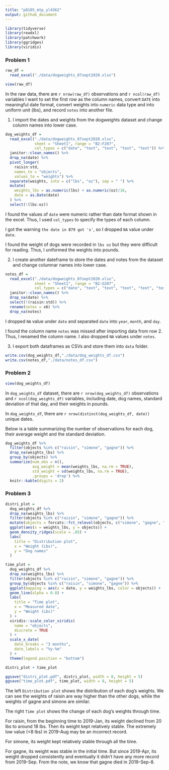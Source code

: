 ```yaml
---
title: "p8105_mtp_yl4362"
output: github_document
---
```


```r
library(tidyverse)
library(readxl)
library(patchwork)
library(ggridges)
library(viridis)
```

### Problem 1

```r
raw_df = 
  read_excel("./data/dogweights_07sept2020.xlsx")

view(raw_df)
```

In the raw data, there are `r nrow(raw_df)` observations and `r ncol(raw_df)` variables I want to set the first row as the column names, convert `DATE` into meaningful date format, convert weights into `numeric` data type and into uniform unit (lbs), and record `notes` into another file.

1) I import the dates and weights from the dogweights dataset and change column names into lower case.

```r
dog_weights_df = 
  read_excel("./data/dogweights_07sept2020.xlsx",
             sheet = "Sheet1", range = "B2:F207",
             col_types = c("date", "text", "text", "text", "text")) %>%
  janitor::clean_names() %>%
  drop_na(date) %>%
  pivot_longer(
    raisin:std,
    names_to = "objects",
    values_to = "weights") %>%
  separate(weights, into = c("lbs", "oz"), sep = " ") %>%
  mutate(
    weights_lbs = as.numeric(lbs) + as.numeric(oz)/16,
    date = as.Date(date)
  ) %>%
  select(!(lbs:oz))
```

I found the values of `date` were numeric rather than date format shown in the excel. Thus, I used `col_types` to specify the types of each column.

I got the warning `the date in B79 got 's'`, so I dropped `NA` value under `date`.

I found the weight of dogs were recorded in `lbs oz` but they were difficult for reading. Thus, I uniformed the weights into pounds.

2) I create another dateframe to store the dates and notes from the dataset and change columnar names into lower case.

```r
notes_df = 
  read_excel("./data/dogweights_07sept2020.xlsx",
             sheet = "Sheet1", range = "B2:G207",
             col_types = c("date", "text", "text", "text", "text", "text")) %>%
  janitor::clean_names() %>%
  drop_na(date) %>%
  select(!(raisin:std)) %>%
  rename(notes = x6) %>%
  drop_na(notes)
```

I dropped `NA` value under `date` and separated `date` into `year`, `month`, and `day`.

I found the column name `notes` was missed after importing data from row 2. Thus, I renamed the column name. I also dropped `NA` values under `notes`.

3) I export both dataframes as CSVs and store them into `data` folder.

```r
write.csv(dog_weights_df,"./data/dog_weights_df.csv")
write.csv(notes_df,"./data/notes_df.csv")
```


### Problem 2

```r
view(dog_weights_df)
```

In `dog_weights_df` dataset, there are `r nrow(dog_weights_df)` observations and `r ncol(dog_weights_df)` variables, including date, dog names, standard deviation of that day, and their weights in pounds.

In `dog_weights_df`, there are `r nrow(distinct(dog_weights_df, date))` unique dates.

Below is a table summarizing the number of observations for each dog, their average weight and the standard deviation. 
```r
dog_weights_df %>%
  filter(objects %in% c("raisin", "simone", "gagne")) %>%
  drop_na(weights_lbs) %>%
  group_by(objects) %>%
  summarize(num_obs = n(),
            avg_weight = mean(weights_lbs, na.rm = TRUE),
            std_weight = sd(weights_lbs, na.rm = TRUE),
            .groups = 'drop') %>%
  knitr::kable(digits = 2)
```


### Problem 3

```r
distri_plot = 
  dog_weights_df %>%
  drop_na(weights_lbs) %>%
  filter(objects %in% c("raisin", "simone", "gagne")) %>%
  mutate(objects = forcats::fct_relevel(objects, c("simone", "gagne", "raisin"))) %>% 
  ggplot(aes(x = weights_lbs, y = objects)) +
  geom_density_ridges(scale = .85) +
  labs(
    title = "Distribution plot",
    x = "Weight (Lbs)",
    y = "Dog names"
  )

time_plot = 
  dog_weights_df %>%
  drop_na(weights_lbs) %>%
  filter(objects %in% c("raisin", "simone", "gagne")) %>%
  group_by(objects %in% c("raisin", "simone", "gagne")) %>%
  ggplot(mapping = aes(x = date, y = weights_lbs, color = objects)) + 
  geom_line(alpha = 0.8) +
  labs(
    title = "Time plot",
    x = "Measured date",
    y = "Weight (Lbs)"
  ) +
  viridis::scale_color_viridis(
    name = "objects", 
    discrete = TRUE
  ) +
  scale_x_date(
    date_breaks = "3 months",
    date_labels = "%y-%m"
  ) +
  theme(legend.position = "bottom")

distri_plot + time_plot

ggsave("distri_plot.pdf", distri_plot, width = 8, height = 5)
ggsave("time_plot.pdf", time_plot, width = 8, height = 5)
```

The left `Distribution plot` shows the distribution of each dog's weights. We can see the weights of raisin are way higher than the other dogs, while the weights of gagne and simone are similar.

The right `Time plot` shows the change of each dog's weights through time. 

For raisin, from the beginning time to 2019-Jan, its weight declined from 20 lbs to around 18 lbs. Then its weight kept relatively stable. The extremely low value (<8 lbs) in 2019-Aug may be an incorrect record.

For simone, its weight kept relatively stable through all the time.

For gagne, its weight was stable in the initial time. But since 2019-Apr, its weight dropped consistently and eventually it didn't have any more record from 2019-Sep. From the note, we know that gagne died in 2019-Sep-8.